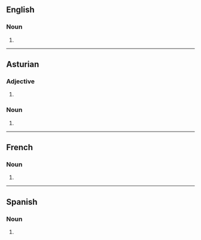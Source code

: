 ==English==

===Noun===
{{head|en|noun form}}

# {{plural of|en|flamenco}}

----

==Asturian==

===Adjective===
{{head|ast|adjective form}}

# {{masculine plural of|ast|flamencu}}

===Noun===
{{head|ast|noun form}}

# {{plural of|ast|flamencu}}

----

==French==

===Noun===
{{head|fr|noun form|g=m}}

# {{plural of|fr|flamenco}}

----

==Spanish==

===Noun===
{{head|es|noun form|g=m-p}}

# {{plural of|es|flamenco}}